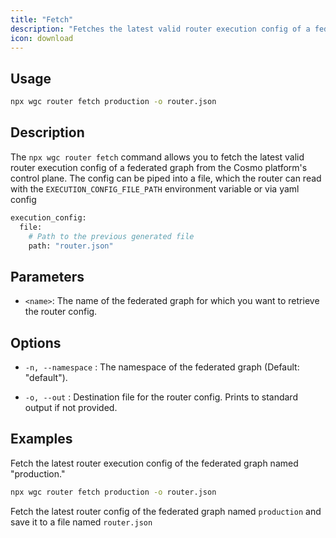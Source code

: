 ```yaml
---
title: "Fetch"
description: "Fetches the latest valid router execution config of a federated graph."
icon: download
---
```


## Usage

```bash
npx wgc router fetch production -o router.json
```

## Description

The `npx wgc router fetch` command allows you to fetch the latest valid router execution config of a federated graph from the Cosmo platform's control plane. The config can be piped into a file, which the router can read with the `EXECUTION_CONFIG_FILE_PATH` environment variable or via yaml config

```bash
execution_config:
  file:
    # Path to the previous generated file
    path: "router.json"
```

## Parameters

- `<name>`: The name of the federated graph for which you want to retrieve the router config.

## Options

- `-n, --namespace` : The namespace of the federated graph (Default: "default").

- `-o, --out` : Destination file for the router config. Prints to standard output if not provided.

## Examples

Fetch the latest router execution config of the federated graph named "production."

```bash
npx wgc router fetch production -o router.json
```

Fetch the latest router config of the federated graph named `production` and save it to a file named `router.json`
